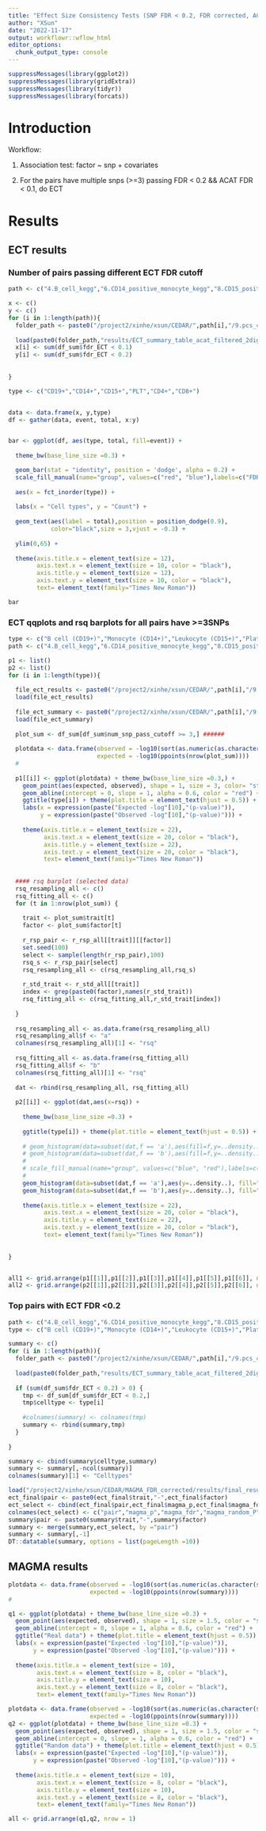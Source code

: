 ```yaml
---
title: "Effect Size Consistency Tests (SNP FDR < 0.2, FDR corrected, ACAT FDR < 0.1, round(ACAT FDR, digits=2))"
author: "XSun"
date: "2022-11-17"
output: workflowr::wflow_html
editor_options:
  chunk_output_type: console
---
```


```r
suppressMessages(library(ggplot2))
suppressMessages(library(gridExtra))
suppressMessages(library(tidyr))
suppressMessages(library(forcats))
```

# Introduction

Workflow:

1. Association test: factor ~ snp + covariates 

2. For the pairs have multiple snps (>=3) passing FDR < 0.2 && ACAT FDR < 0.1, do ECT

# Results

## ECT results

### Number of pairs passing different ECT FDR cutoff 

```r

path <- c("4.B_cell_kegg","6.CD14_positive_monocyte_kegg","8.CD15_positive_leukocyte_kegg","16.platelet_kegg","10.T_cell_kegg","14.thymocyte_kegg")

x <- c()
y <- c()
for (i in 1:length(path)){
  folder_path <- paste0("/project2/xinhe/xsun/CEDAR/",path[i],"/9.pcs_40genes_rerun/2.ECT/")
  
  load(paste0(folder_path,"results/ECT_summary_table_acat_filtered_2digits.rdata"))
  x[i] <- sum(df_sum$fdr_ECT < 0.1)
  y[i] <- sum(df_sum$fdr_ECT < 0.2) 
  
  
}

type <- c("CD19+","CD14+","CD15+","PLT","CD4+","CD8+")


data <- data.frame(x, y,type)
df <- gather(data, event, total, x:y)


bar <- ggplot(df, aes(type, total, fill=event)) +
  
  theme_bw(base_line_size =0.3) +

  geom_bar(stat = "identity", position = 'dodge', alpha = 0.2) +
  scale_fill_manual(name="group", values=c("red", "blue"),labels=c("FDR < 0.1","FDR < 0.2")) +
  
  aes(x = fct_inorder(type)) + 
  
  labs(x = "Cell types", y = "Count") +
  
  geom_text(aes(label = total),position = position_dodge(0.9),
            color="black",size = 3,vjust = -0.3) +
  
  ylim(0,65) +
  
  theme(axis.title.x = element_text(size = 12),
        axis.text.x = element_text(size = 10, color = "black"),
        axis.title.y = element_text(size = 12),
        axis.text.y = element_text(size = 10, color = "black"),
        text= element_text(family="Times New Roman"))

bar

```


### ECT qqplots and rsq barplots for all pairs have >=3SNPs

```r


type <- c("B cell (CD19+)","Monocyte (CD14+)","Leukocyte (CD15+)","Platelet","T cell (CD4+)","T cell (CD8+)")
path <- c("4.B_cell_kegg","6.CD14_positive_monocyte_kegg","8.CD15_positive_leukocyte_kegg","16.platelet_kegg","10.T_cell_kegg","14.thymocyte_kegg")

p1 <- list()
p2 <- list()
for (i in 1:length(type)){ 
  
  file_ect_results <- paste0("/project2/xinhe/xsun/CEDAR/",path[i],"/9.pcs_40genes_rerun/2.ECT/results/ECT_results.rdata")
  load(file_ect_results)
  
  file_ect_summary <- paste0("/project2/xinhe/xsun/CEDAR/",path[i],"/9.pcs_40genes_rerun/2.ECT/results/ECT_summary_table_acat_filtered_2digits.rdata")
  load(file_ect_summary)
  
  plot_sum <- df_sum[df_sum$num_snp_pass_cutoff >= 3,] ######
  
  plotdata <- data.frame(observed = -log10(sort(as.numeric(as.character(plot_sum$pval_ECT)))),
                         expected = -log10(ppoints(nrow(plot_sum))))
  #  
  
  p1[[i]] <- ggplot(plotdata) + theme_bw(base_line_size =0.3,) +
    geom_point(aes(expected, observed), shape = 1, size = 3, color= "steelblue") +
    geom_abline(intercept = 0, slope = 1, alpha = 0.6, color = "red") +
    ggtitle(type[i]) + theme(plot.title = element_text(hjust = 0.5)) +
    labs(x = expression(paste("Expected -log"[10],"(p-value)")),
         y = expression(paste("Observed -log"[10],"(p-value)"))) +
    
    theme(axis.title.x = element_text(size = 22),
          axis.text.x = element_text(size = 20, color = "black"),
          axis.title.y = element_text(size = 22),
          axis.text.y = element_text(size = 20, color = "black"),
          text= element_text(family="Times New Roman")) 
  
  
  #### rsq barplot (selected data)
  rsq_resampling_all <- c()
  rsq_fitting_all <- c()
  for (t in 1:nrow(plot_sum)) {
    
    trait <- plot_sum$trait[t]
    factor <- plot_sum$factor[t]
    
    r_rsp_pair <- r_rsp_all[[trait]][[factor]]
    set.seed(100)
    select <- sample(length(r_rsp_pair),100)
    rsq_s <- r_rsp_pair[select]
    rsq_resampling_all <- c(rsq_resampling_all,rsq_s)
    
    r_std_trait <- r_std_all[[trait]]
    index <- grep(paste0(factor),names(r_std_trait))
    rsq_fitting_all <- c(rsq_fitting_all,r_std_trait[index])
    
  }
  
  rsq_resampling_all <- as.data.frame(rsq_resampling_all)
  rsq_resampling_all$f <- "a"
  colnames(rsq_resampling_all)[1] <- "rsq"
  
  rsq_fitting_all <- as.data.frame(rsq_fitting_all)
  rsq_fitting_all$f <- "b"
  colnames(rsq_fitting_all)[1] <- "rsq"
  
  dat <- rbind(rsq_resampling_all, rsq_fitting_all)
  
  p2[[i]] <- ggplot(dat,aes(x=rsq)) + 
    
    theme_bw(base_line_size =0.3) +
    
    ggtitle(type[i]) + theme(plot.title = element_text(hjust = 0.5)) +
    
    # geom_histogram(data=subset(dat,f == 'a'),aes(fill=f,y=..density..), alpha = 0.2, binwidth = 0.05) +
    # geom_histogram(data=subset(dat,f == 'b'),aes(fill=f,y=..density..), alpha = 0.2, binwidth = 0.05) +
    # 
    # scale_fill_manual(name="group", values=c("blue", "red"),labels=c("control","real data")) +
    # 
    geom_histogram(data=subset(dat,f == 'a'),aes(y=..density..), fill="blue",alpha = 0.2, binwidth = 0.05) +
    geom_histogram(data=subset(dat,f == 'b'),aes(y=..density..), fill="red",alpha = 0.2, binwidth = 0.05) +
    
    theme(axis.title.x = element_text(size = 22),
          axis.text.x = element_text(size = 20, color = "black"),
          axis.title.y = element_text(size = 22),
          axis.text.y = element_text(size = 20, color = "black"),
          text= element_text(family="Times New Roman"))
  
  
}


all1 <- grid.arrange(p1[[1]],p1[[2]],p1[[3]],p1[[4]],p1[[5]],p1[[6]], nrow = 2)
all2 <- grid.arrange(p2[[1]],p2[[2]],p2[[3]],p2[[4]],p2[[5]],p2[[6]], nrow = 2)
```


### Top pairs with ECT FDR <0.2

```r
path <- c("4.B_cell_kegg","6.CD14_positive_monocyte_kegg","8.CD15_positive_leukocyte_kegg","16.platelet_kegg","10.T_cell_kegg","14.thymocyte_kegg")
type <- c("B cell (CD19+)","Monocyte (CD14+)","Leukocyte (CD15+)","Platelet","T cell (CD4+)","T cell (CD8+)")

summary <- c()
for (i in 1:length(path)){
  folder_path <- paste0("/project2/xinhe/xsun/CEDAR/",path[i],"/9.pcs_40genes_rerun/2.ECT/")
  
  load(paste0(folder_path,"results/ECT_summary_table_acat_filtered_2digits.rdata"))
  
  if (sum(df_sum$fdr_ECT < 0.2) > 0) {
    tmp <- df_sum[df_sum$fdr_ECT < 0.2,]
    tmp$celltype <- type[i]
    
    #colnames(summary) <- colnames(tmp)
    summary <- rbind(summary,tmp)
  }
  
}

summary <- cbind(summary$celltype,summary)
summary <- summary[,-ncol(summary)]
colnames(summary)[1] <- "Celltypes"

load("/project2/xinhe/xsun/CEDAR/MAGMA_FDR_corrected/results/final_results_random_included.rdata")
ect_final$pair <- paste0(ect_final$trait,"-",ect_final$factor)
ect_select <- cbind(ect_final$pair,ect_final$magma_p,ect_final$magma_fdr,ect_final$magma_random_P,ect_final$mbe_reverse, ect_final$mbe_pval_reverse)
colnames(ect_select) <- c("pair","magma_p","magma_fdr","magma_random_P","mbe_reverse","mbe_pval_reverse")
summary$pair <- paste0(summary$trait,"-",summary$factor)
summary <- merge(summary,ect_select, by ="pair")
summary <- summary[,-1]
DT::datatable(summary, options = list(pageLength =10))
```

## MAGMA results

```r

plotdata <- data.frame(observed = -log10(sort(as.numeric(as.character(summary$magma_p)))),
                       expected = -log10(ppoints(nrow(summary))))
#  

q1 <- ggplot(plotdata) + theme_bw(base_line_size =0.3) +
  geom_point(aes(expected, observed), shape = 1, size = 1.5, color = "steelblue") +
  geom_abline(intercept = 0, slope = 1, alpha = 0.6, color = "red") +
  ggtitle("Real data") + theme(plot.title = element_text(hjust = 0.5)) +
  labs(x = expression(paste("Expected -log"[10],"(p-value)")),
       y = expression(paste("Observed -log"[10],"(p-value)"))) +
  
  theme(axis.title.x = element_text(size = 10),
        axis.text.x = element_text(size = 8, color = "black"),
        axis.title.y = element_text(size = 10),
        axis.text.y = element_text(size = 8, color = "black"),
        text= element_text(family="Times New Roman")) 

plotdata <- data.frame(observed = -log10(sort(as.numeric(as.character(summary$magma_random_P)))),
                       expected = -log10(ppoints(nrow(summary))))
q2 <- ggplot(plotdata) + theme_bw(base_line_size =0.3) +
  geom_point(aes(expected, observed), shape = 1, size = 1.5, color = "steelblue") +
  geom_abline(intercept = 0, slope = 1, alpha = 0.6, color = "red") +
  ggtitle("Random data") + theme(plot.title = element_text(hjust = 0.5)) +
  labs(x = expression(paste("Expected -log"[10],"(p-value)")),
       y = expression(paste("Observed -log"[10],"(p-value)"))) +
  
  theme(axis.title.x = element_text(size = 10),
        axis.text.x = element_text(size = 8, color = "black"),
        axis.title.y = element_text(size = 10),
        axis.text.y = element_text(size = 8, color = "black"),
        text= element_text(family="Times New Roman")) 

all <- grid.arrange(q1,q2, nrow = 1)

```

